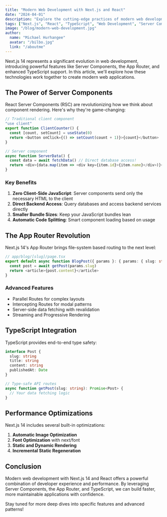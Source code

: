 ```yaml
---
title: "Modern Web Development with Next.js and React"
date: "2024-04-01"
description: "Explore the cutting-edge practices of modern web development using Next.js 14, React Server Components, and TypeScript. Learn how these tools work together to create fast, scalable, and maintainable web applications."
tags: ["Next.js", "React", "TypeScript", "Web Development", "Server Components"]
image: "/blog/modern-web-development.jpg"
author:
  name: "Michael Hurhangee"
  avatar: "/bilbo.jpg"
  link: "/aboutme"
---
```


Next.js 14 represents a significant evolution in web development, introducing powerful features like Server Components, the App Router, and enhanced TypeScript support. In this article, we'll explore how these technologies work together to create modern web applications.

## The Power of Server Components

React Server Components (RSC) are revolutionizing how we think about component rendering. Here's why they're game-changing:

```typescript
// Traditional client component
"use client"
export function ClientCounter() {
  const [count, setCount] = useState(0)
  return <button onClick={() => setCount(count + 1)}>{count}</button>
}

// Server component
async function ServerData() {
  const data = await fetchData() // Direct database access!
  return <div>{data.map(item => <div key={item.id}>{item.name}</div>)}</div>
}
```

### Key Benefits

1. **Zero Client-Side JavaScript**: Server components send only the necessary HTML to the client
2. **Direct Backend Access**: Query databases and access backend services directly
3. **Smaller Bundle Sizes**: Keep your JavaScript bundles lean
4. **Automatic Code Splitting**: Smart component loading based on usage

## The App Router Revolution

Next.js 14's App Router brings file-system based routing to the next level:

```typescript
// app/blog/[slug]/page.tsx
export default async function BlogPost({ params }: { params: { slug: string } }) {
  const post = await getPost(params.slug)
  return <article>{post.content}</article>
}
```

### Advanced Features

- Parallel Routes for complex layouts
- Intercepting Routes for modal patterns
- Server-side data fetching with revalidation
- Streaming and Progressive Rendering

## TypeScript Integration

TypeScript provides end-to-end type safety:

```typescript
interface Post {
  slug: string
  title: string
  content: string
  publishedAt: Date
}

// Type-safe API routes
async function getPost(slug: string): Promise<Post> {
  // Your data fetching logic
}
```

## Performance Optimizations

Next.js 14 includes several built-in optimizations:

1. **Automatic Image Optimization**
2. **Font Optimization** with next/font
3. **Static and Dynamic Rendering**
4. **Incremental Static Regeneration**

## Conclusion

Modern web development with Next.js 14 and React offers a powerful combination of developer experience and performance. By leveraging Server Components, the App Router, and TypeScript, we can build faster, more maintainable applications with confidence.

Stay tuned for more deep dives into specific features and advanced patterns!
